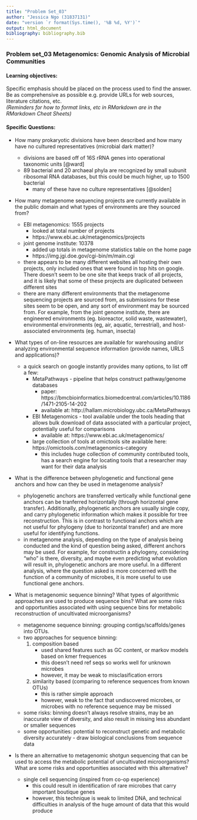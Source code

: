 ---
title: "Problem Set_03"
author: "Jessica Ngo (31837131)"
date: "version `r format(Sys.time(), '%B %d, %Y')`"
output: html_document
bibliography: bibliography.bib
---
### Problem set_03 Metagenomics: Genomic Analysis of Microbial Communities
#### Learning objectives: 
Specific emphasis should be placed on the process used to find the answer. Be as comprehensive as possible e.g. provide URLs for web sources, literature citations, etc.  
*(Reminders for how to format links, etc in RMarkdown are in the RMarkdown Cheat Sheets)*

#### Specific Questions:
* How many prokaryotic divisions have been described and how many have no cultured representatives (microbial dark matter)?

    * divisions are based off of 16S rRNA genes into operational taxonomic units [@ward]
    * 89 bacterial and 20 archaeal phyla are recognized by small subunit ribosomal RNA databases, but this could be much higher, up to 1500 bacterial
        * many of these have no culture representatives [@solden]
  

* How many metagenome sequencing projects are currently available in the public domain and what types of environments are they sourced from?
    * EBI metagenomics: 1555 projects
        * looked at total number of projects
        * https://www.ebi.ac.uk/metagenomics/projects 
    * joint genome institute: 10378
        * added up totals in metagenome statistics table on the home page
        * https://img.jgi.doe.gov/cgi-bin/m/main.cgi
    * there appears to be many different websites all hosting their own projects, only included ones that were found in top hits on google. There doesn't seem to be one site that keeps track of all projects, and it is likely that some of these projects are duplicated between different sites
    * there are many different environments that the metagenome sequencing projects are sourced from, as submissions for these sites seem to be open, and any sort of environment may be sourced from. For example, from the joint genome institute, there are engineered environments (eg. bioreactor, solid waste, wastewater), environmental environments (eg, air, aquatic, terrestrial), and host-associated environments (eg. human, insecta)
    
* What types of on-line resources are available for warehousing and/or analyzing environmental sequence information (provide names, URLS and applications)? 
    * a quick search on google instantly provides many options, to list off a few:
         * MetaPathways - pipeline that helps construct pathway/genome databases 
             * paper: https://bmcbioinformatics.biomedcentral.com/articles/10.1186/1471-2105-14-202 
             * available at: http://hallam.microbiology.ubc.ca/MetaPathways
         * EBI Metagenomics - tool available under the tools heading that allows bulk download of data associated with a particular project, potentially useful for comparisons
             * available at: https://www.ebi.ac.uk/metagenomics/ 
         * large collection of tools at omictools site available here: https://omictools.com/metagenomics-category 
             * this includes huge collection of community contributed tools, has a search engine for locating tools that a researcher may want for their data analysis
             
* What is the difference between phylogenetic and functional gene anchors and how can they be used in metagenome analysis? 
    * phylogenetic anchors are transferred vertically while functional gene anchors can be tranferred horizontally (through horizontal gene transfer). Additionally, phylogenetic anchors are usually single copy, and carry phylogenetic information which makes it possible for tree reconstruction. This is in contrast to functional anchors which are not useful for phylogeny (due to horizontal transfer) and are more useful for identifying functions.
    * in metagenome analysis, depending on the type of analysis being conducted and the kind of question being asked, different anchors may be used. For example, for constructin a phylogeny, considering "who" is there, diversity, and maybe even predicting what evolution will result in, phylogenetic anchors are more useful. In a different analysis, where the question asked is more concerned with the function of a community of microbes, it is more useful to use functional gene anchors.

* What is metagenomic sequence binning? What types of algorithmic approaches are used to produce sequence bins? What are some risks and opportunities associated with using sequence bins for metabolic reconstruction of uncultivated microorganisms?
    * metagenome sequence binning: grouping contigs/scaffolds/genes into OTUs.
    * two approaches for sequence binning:
        1. composition based
            * used shared features such as GC content, or markov models based on kmer frequences
            * this doesn't need ref seqs so works well for unknown microbes
            * however, it may be weak to misclasification errors
        2. similarity based (comparing to reference sequences from known OTUs)
            * this is rather simple approach
            * however, weak to the fact that undiscovered microbes, or microbes with no reference sequence may be missed 
            
    * some risks: binning doesn't always resolve strains, may be an inaccurate view of diversity, and also result in missing less abundant or smaller sequences
    * some opportunities: potential to reconstruct genetic and metabolic diversity accurately - draw biological conclusions from sequence data 

* Is there an alternative to metagenomic shotgun sequencing that can be used to access the metabolic potential of uncultivated microorganisms? What are some risks and opportunities associated with this alternative?  

    * single cell sequencing (inspired from co-op experience)
        * this could result in identification of rare microbes that carry important boutique genes 
        * however, this technique is weak to limited DNA, and technical difficulties in analysis of the huge amount of data that this would produce 
        